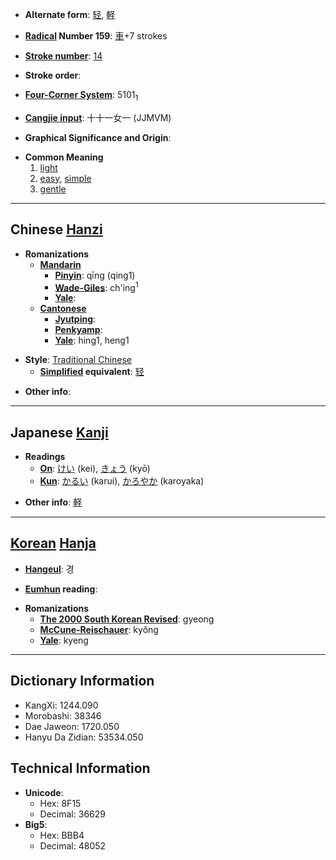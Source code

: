 * '''Alternate form''': [[轻]], [[軽]]

* '''[[Wiktionary:Chinese radical index| Radical]] Number 159''': [[Wiktionary:Chinese radical index 車|車]]+7 strokes

* '''[[Wiktionary:Chinese total strokes index|Stroke number]]''': [[Wiktionary:Chinese total strokes index 14|14]]

* '''Stroke order''': 

* '''[[Wiktionary:Chinese four corner index|Four-Corner System]]''': 5101<sub>1</sub>

* '''[[Wiktionary:Chinese Cangjie index|Cangjie input]]''': 十十一女一 (JJMVM)

* '''Graphical Significance and Origin''': 

* '''Common Meaning'''
*# [[light]]
*# [[easy]], [[simple]]
*# [[gentle]]


----

== Chinese [[Hanzi]] ==

* '''Romanizations'''
** '''[[Mandarin]]'''
*** '''[[Pinyin]]''': qīng (qing1)
*** '''[[Wade-Giles]]''': ch'ing<sup>1</sup>
*** '''[[Yale]]''': 
** '''[[Cantonese]]'''
*** '''[[Jyutping]]''':
*** '''[[Penkyamp]]''': 
*** '''[[Yale]]''': hing1, heng1

* '''Style''': [[Traditional Chinese]] 
** '''[[Simplified Chinese|Simplified]] equivalent''': [[轻]]

* '''Other info''': 

----

== Japanese [[Kanji]] ==

* '''Readings'''
** '''[[On]]''': [[けい]] (kei), [[きょう]] (kyō)
** '''[[Kun]]''': [[かるい]] (karui), [[かろやか]] (karoyaka)

* '''Other info''': [[軽]] 

----

== [[Korean]] [[Hanja]] ==

* '''[[Hangeul]]''': 경

* '''[[Eumhun]] reading''': 

* '''Romanizations'''
** '''[[The 2000 South Korean Revised Romanization|The 2000 South Korean Revised]]''': gyeong
** '''[[McCune-Reischauer]]''': kyŏng
** '''[[Yale]]''': kyeng

----

== Dictionary Information ==

* KangXi: 1244.090
* Morobashi: 38346
* Dae Jaweon: 1720.050
* Hanyu Da Zidian: 53534.050

== Technical Information ==

* '''Unicode''':
** Hex: 8F15
** Decimal: 36629
* '''Big5''':
** Hex: BBB4
** Decimal: 48052